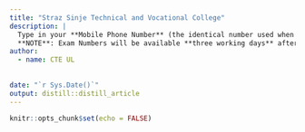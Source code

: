 ```yaml
---
title: "Straz Sinje Technical and Vocational College"
description: |
  Type in your **Mobile Phone Number** (the identical number used when filling the registration form) to get your Exam Number, the name of the Campus on which you will write your Entrance Exams and the Room Number in which you will sit to write the Entrance Exams.
  **NOTE**: Exam Numbers will be available **three working days** after registration.
author:
  - name: CTE UL 
  
   
date: "`r Sys.Date()`"
output: distill::distill_article
---
```


```r
knitr::opts_chunk$set(echo = FALSE)
```



